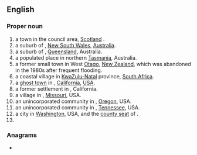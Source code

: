 ==English==
{{wikipedia}}

===Proper noun===
{{en-proper noun}}

# a town in the {{l|en|Scottish Borders}} council area, [[Scotland]] {{q|[[OS]] grid ref NT7234}}.
# a suburb of {{l|en|Bathurst}}, [[New South Wales]], [[Australia]].
# a suburb of {{l|en|Townsville}}, [[Queensland]], Australia.
# a populated place in northern [[Tasmania]], Australia.
# a former small town in West [[Otago]], [[New Zealand]], which was abandoned in the 1980s after frequent flooding.
# a coastal village in [[KwaZulu-Natal]] province, [[South Africa]].
# a [[ghost town]] in {{l|en|San Bernardino County}}, [[California]], [[USA]].
# a former settlement in {{l|en|Fresno County}}, California.
# a village in {{l|en|Scott County}}, [[Missouri]], USA.
# an unincorporated community in {{l|en|Clackamas County}}, [[Oregon]], USA.
# an unincorporated community in {{l|en|Lincoln County}}, [[Tennessee]], USA.
# a city in [[Washington]], USA, and the [[county seat]] of  {{l|en|Cowlitz County}}.
# {{surname|lang=en}}

{{C|en|Towns in Scotland|New South Wales|Queensland|Tasmania|New Zealand|South Africa|California, USA|Missouri, USA|Oregon, USA|Tennessee|Washington}}

===Anagrams===
* {{anagrams|en|Klose|Lesko|koels|lokes|sloke}}